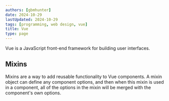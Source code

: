 ```yaml
---
authors: [gbmhunter]
date: 2024-10-29
lastUpdated: 2024-10-29
tags: [programming, web design, vue]
title: Vue
type: page
---
```


<WarningIsNotes />

Vue is a JavaScript front-end framework for building user interfaces.

## Mixins

Mixins are a way to add reusable functionality to Vue components. A mixin object can define any component options, and then when this mixin is used in a component, all of the options in the mixin will be merged with the component's own options.

